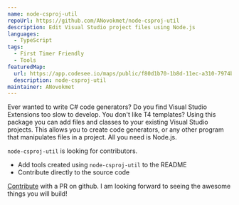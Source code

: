 ```yaml
---
name: node-csproj-util
repoUrl: https://github.com/ANovokmet/node-csproj-util
description: Edit Visual Studio project files using Node.js
languages:
  - TypeScript
tags:
  - First Timer Friendly
  - Tools
featuredMap: 
  url: https://app.codesee.io/maps/public/f80d1b70-1b8d-11ec-a310-7974b05b52ee
  description: node-csproj-util
maintainer: ANovokmet
---
```


<Overview>

Ever wanted to write C# code generators? Do you find Visual Studio Extensions too slow to develop. You don't like T4 templates? Using this package you can add files and classes to your existing Visual Studio projects. 
This allows you to create code generators, or any other program that manipulates files in a project. All you need is Node.js.

</Overview>

<Contributing>

`node-csproj-util` is looking for contributors.

- Add tools created using `node-csproj-util` to the README 
- Contribute directly to the source code

[Contribute](https://github.com/ANovokmet/node-csproj-util) with a PR on github. I am looking forward to seeing the awesome things you will build!

</Contributing>